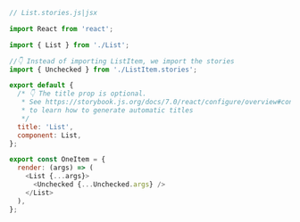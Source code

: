 ```js
// List.stories.js|jsx

import React from 'react';

import { List } from './List';

//👇 Instead of importing ListItem, we import the stories
import { Unchecked } from './ListItem.stories';

export default {
  /* 👇 The title prop is optional.
   * See https://storybook.js.org/docs/7.0/react/configure/overview#configure-story-loading
   * to learn how to generate automatic titles
   */
  title: 'List',
  component: List,
};

export const OneItem = {
  render: (args) => (
    <List {...args}>
      <Unchecked {...Unchecked.args} />
    </List>
  ),
};
```
